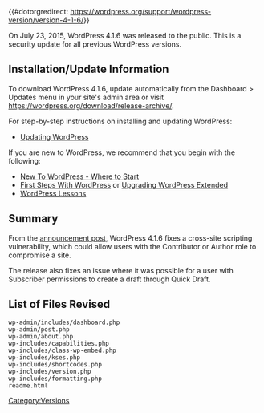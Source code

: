 {{#dotorgredirect: https://wordpress.org/support/wordpress-version/version-4-1-6/}}
{{Languages|
{{en|Version 4.1.6}}
{{ja|Version 4.1.6}}
}}

On July 23, 2015, WordPress 4.1.6 was released to the public. This is a security update for all previous WordPress versions.

== Installation/Update Information ==
To download WordPress 4.1.6, update automatically from the Dashboard > Updates menu in your site's admin area or visit https://wordpress.org/download/release-archive/.

For step-by-step instructions on installing and updating WordPress:
* [[Updating WordPress]]

If you are new to WordPress, we recommend that you begin with the following:
* [[New To WordPress - Where to Start]]
* [[First Steps With WordPress]] or [[Upgrading WordPress Extended]]
* [[WordPress Lessons]]

== Summary ==
From the [https://wordpress.org/news/2015/07/wordpress-4-2-3/ announcement post], WordPress 4.1.6 fixes a cross-site scripting vulnerability, which could allow users with the Contributor or Author role to compromise a site.

The release also fixes an issue where it was possible for a user with Subscriber permissions to create a draft through Quick Draft.

== List of Files Revised ==
<pre>
wp-admin/includes/dashboard.php
wp-admin/post.php
wp-admin/about.php
wp-includes/capabilities.php
wp-includes/class-wp-embed.php
wp-includes/kses.php
wp-includes/shortcodes.php
wp-includes/version.php
wp-includes/formatting.php
readme.html
</pre>

{{Versions}}

[[Category:Versions]]